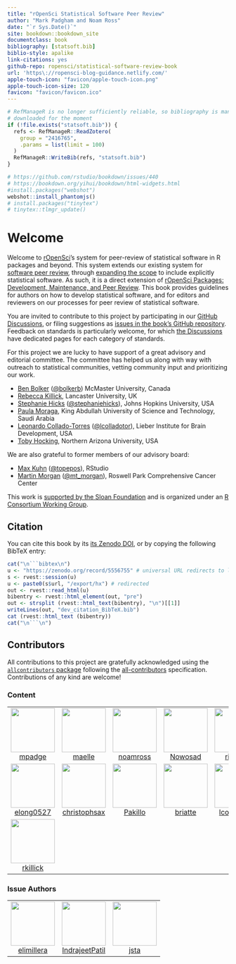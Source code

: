 ```yaml
--- 
title: "rOpenSci Statistical Software Peer Review"
author: "Mark Padgham and Noam Ross"
date: "`r Sys.Date()`"
site: bookdown::bookdown_site
documentclass: book
bibliography: [statsoft.bib]
biblio-style: apalike
link-citations: yes
github-repo: ropensci/statistical-software-review-book
url: 'https\://ropensci-blog-guidance.netlify.com/'
apple-touch-icon: "favicon/apple-touch-icon.png"
apple-touch-icon-size: 120
favicon: "favicon/favicon.ico"
---
```



```r
# RefManageR is no longer sufficiently reliable, so bibliography is manually
# downloaded for the moment
if (!file.exists("statsoft.bib")) {
  refs <- RefManageR::ReadZotero(
    group = "2416765",
    .params = list(limit = 100)
  )
  RefManageR::WriteBib(refs, "statsoft.bib")
}
```
```r
# https://github.com/rstudio/bookdown/issues/440
# https://bookdown.org/yihui/bookdown/html-widgets.html
#install.packages("webshot")
webshot::install_phantomjs()
# install.packages("tinytex")
# tinytex::tlmgr_update()
```


# Welcome {#welcome}

Welcome to [rOpenSci](https://ropensci.org)'s system for peer-review of
statistical software in R packages and beyond. This system extends our existing
system for [software peer
review](https://ropensci.org/software-review/), through [expanding the
scope](https://ropensci.org/blog/2019/07/15/expanding-software-review/) to
include explicitly statistical software. As such, it is a direct extension of
[rOpenSci Packages: Development, Maintenance, and
Peer Review](https://devguide.ropensci.org/). This book provides guidelines for
authors on how to develop statistical software, and for editors and reviewers
on our processes for peer review of statistical software.

You are invited to contribute to this project by participating in our [GitHub
Discussions](https://github.com/ropensci/statistical-software-review-book/discussions),
or filing suggestions as [issues in the book's GitHub
repository](https://github.com/ropensci/statistical-software-review-book/issues).
Feedback on standards is particularly welcome, for which 
[the Discussions](https://github.com/ropensci/statistical-software-review-book/discussions)
have dedicated pages for each category of standards.

For this project we are lucky to have support of a great advisory and editorial
committee.  The committee has helped us along with way with outreach to
statistical communities, vetting community input and prioritizing our work.

-   [Ben Bolker](https://ms.mcmaster.ca/~bolker/)
    ([\@bolkerb](https://twitter.com/bolkerb)) McMaster University, Canada
-   [Rebecca Killick](http://www.lancs.ac.uk/~killick/), Lancaster University, UK
-   [Stephanie Hicks](https://www.stephaniehicks.com/)
  ([\@stephaniehicks](https://twitter.com/stephaniehicks)), Johns Hopkins
  University, USA
-   [Paula Moraga](http://www.paulamoraga.com/), King Abdullah University of
  Science and Technology, Saudi Arabia
-   [Leonardo Collado-Torres](http://lcolladotor.github.io/)
  ([\@lcolladotor](https://twitter.com/lcolladotor)), Lieber Institute for
  Brain Development, USA
-   [Toby Hocking](http://tdhock.github.io/), Northern Arizona University, USA

We are also grateful to former members of our advisory board:

-   [Max Kuhn](http://appliedpredictivemodeling.com/)
    ([\@topepos](https://twitter.com/topepos)), RStudio
-   [Martin Morgan](https://www.roswellpark.org/martin-morgan)
    ([\@mt_morgan](https://twitter.com/mt_morgan)), Roswell Park Comprehensive
    Cancer Center



This work is [ supported by the Sloan
Foundation](https://ropensci.org/blog/2019/07/15/expanding-software-review/)
and is organized under an [R Consortium Working
Group](https://www.r-consortium.org/projects/isc-working-groups).

## Citation

You can cite this book by its [its Zenodo
DOI](https://doi.org/10.5281/zenodo.5556755), or by copying the following
BibTeX entry:


```r
cat("\n```bibtex\n")
u <- "https://zenodo.org/record/5556755" # universal URL redirects to latest
s <- rvest::session(u)
u <- paste0(s$url, "/export/hx") # redirected
out <- rvest::read_html(u)
bibentry <- rvest::html_element(out, "pre")
out <- strsplit (rvest::html_text(bibentry), "\n")[[1]]
writeLines(out, "dev_citation_BibTeX.bib")
cat (rvest::html_text (bibentry))
cat("\n```\n")
```

## Contributors








<!-- ALL-CONTRIBUTORS-LIST:START - Do not remove or modify this section -->
<!-- prettier-ignore-start -->
<!-- markdownlint-disable -->

All contributions to this project are gratefully acknowledged using the [`allcontributors` package](https://github.com/ropenscilabs/allcontributors) following the [all-contributors](https://allcontributors.org) specification. Contributions of any kind are welcome!

### Content

<table>

<tr>
<td align="center">
<a href="https://github.com/mpadge">
<img src="https://avatars.githubusercontent.com/u/6697851?v=4" width="100px;" alt=""/>
</a><br>
<a href="https://github.com/ropensci/statistical-software-review-book/commits?author=mpadge">mpadge</a>
</td>
<td align="center">
<a href="https://github.com/maelle">
<img src="https://avatars.githubusercontent.com/u/8360597?v=4" width="100px;" alt=""/>
</a><br>
<a href="https://github.com/ropensci/statistical-software-review-book/commits?author=maelle">maelle</a>
</td>
<td align="center">
<a href="https://github.com/noamross">
<img src="https://avatars.githubusercontent.com/u/571752?v=4" width="100px;" alt=""/>
</a><br>
<a href="https://github.com/ropensci/statistical-software-review-book/commits?author=noamross">noamross</a>
</td>
<td align="center">
<a href="https://github.com/Nowosad">
<img src="https://avatars.githubusercontent.com/u/3457131?v=4" width="100px;" alt=""/>
</a><br>
<a href="https://github.com/ropensci/statistical-software-review-book/commits?author=Nowosad">Nowosad</a>
</td>
<td align="center">
<a href="https://github.com/richfitz">
<img src="https://avatars.githubusercontent.com/u/1558093?v=4" width="100px;" alt=""/>
</a><br>
<a href="https://github.com/ropensci/statistical-software-review-book/commits?author=richfitz">richfitz</a>
</td>
</tr>


<tr>
<td align="center">
<a href="https://github.com/elong0527">
<img src="https://avatars.githubusercontent.com/u/465246?v=4" width="100px;" alt=""/>
</a><br>
<a href="https://github.com/ropensci/statistical-software-review-book/commits?author=elong0527">elong0527</a>
</td>
<td align="center">
<a href="https://github.com/christophsax">
<img src="https://avatars.githubusercontent.com/u/1390827?v=4" width="100px;" alt=""/>
</a><br>
<a href="https://github.com/ropensci/statistical-software-review-book/commits?author=christophsax">christophsax</a>
</td>
<td align="center">
<a href="https://github.com/Pakillo">
<img src="https://avatars.githubusercontent.com/u/1597843?v=4" width="100px;" alt=""/>
</a><br>
<a href="https://github.com/ropensci/statistical-software-review-book/commits?author=Pakillo">Pakillo</a>
</td>
<td align="center">
<a href="https://github.com/briatte">
<img src="https://avatars.githubusercontent.com/u/322533?v=4" width="100px;" alt=""/>
</a><br>
<a href="https://github.com/ropensci/statistical-software-review-book/commits?author=briatte">briatte</a>
</td>
<td align="center">
<a href="https://github.com/lcolladotor">
<img src="https://avatars.githubusercontent.com/u/2288213?v=4" width="100px;" alt=""/>
</a><br>
<a href="https://github.com/ropensci/statistical-software-review-book/commits?author=lcolladotor">lcolladotor</a>
</td>
</tr>


<tr>
<td align="center">
<a href="https://github.com/rkillick">
<img src="https://avatars.githubusercontent.com/u/16543041?v=4" width="100px;" alt=""/>
</a><br>
<a href="https://github.com/ropensci/statistical-software-review-book/commits?author=rkillick">rkillick</a>
</td>
</tr>

</table>


### Issue Authors

<table>

<tr>
<td align="center">
<a href="https://github.com/elimillera">
<img src="https://avatars.githubusercontent.com/u/24767886?u=16d22ed97b442cfa1847d0f110b7dbf5c190c5a5&v=4" width="100px;" alt=""/>
</a><br>
<a href="https://github.com/ropensci/statistical-software-review-book/issues?q=is%3Aissue+author%3Aelimillera">elimillera</a>
</td>
<td align="center">
<a href="https://github.com/IndrajeetPatil">
<img src="https://avatars.githubusercontent.com/u/11330453?u=6eb9f03fe4cc5a2a67633252acda215b113234be&v=4" width="100px;" alt=""/>
</a><br>
<a href="https://github.com/ropensci/statistical-software-review-book/issues?q=is%3Aissue+author%3AIndrajeetPatil">IndrajeetPatil</a>
</td>
<td align="center">
<a href="https://github.com/jsta">
<img src="https://avatars.githubusercontent.com/u/7844578?u=526a468868c43204eefb4c5531af452eff2cad2a&v=4" width="100px;" alt=""/>
</a><br>
<a href="https://github.com/ropensci/statistical-software-review-book/issues?q=is%3Aissue+author%3Ajsta">jsta</a>
</td>
</tr>

</table>

<!-- markdownlint-enable -->
<!-- prettier-ignore-end -->
<!-- ALL-CONTRIBUTORS-LIST:END -->
